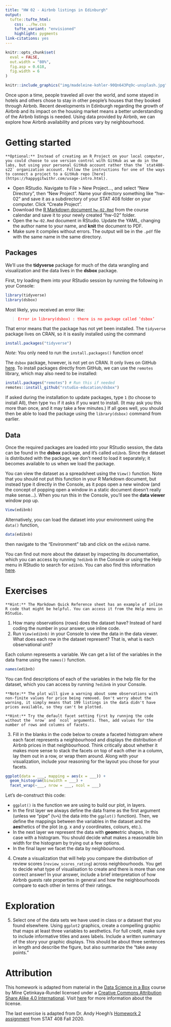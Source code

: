 ```yaml
---
title: "HW 02 - Airbnb listings in Edinburgh"
output: 
  tufte::tufte_html:
    css: ../hw.css
    tufte_variant: "envisioned"
    highlight: pygments
link-citations: yes
---
```


```r
knitr::opts_chunk$set(
  eval = FALSE,
  out.width = "80%",
  fig.asp = 0.618,
  fig.width = 6
)
```

```r
knitr::include_graphics("img/madeleine-kohler-90Qn643Pq9c-unsplash.jpg")
```

Once upon a time, people traveled all over the world, and some stayed in hotels and others chose to stay in other people's houses that they booked through Airbnb.
Recent developments in Edinburgh regarding the growth of Airbnb and its impact on the housing market means a better understanding of the Airbnb listings is needed.
Using data provided by Airbnb, we can explore how Airbnb availability and prices vary by neighbourhood.

# Getting started

```marginfigure
**Optional:** Instead of creating an R Project on your local computer, you could choose to use version control with GitHub as we do in the labs, but using your personal GitHub account rather than the `stat408-s22` organization account. Follow the instructions for one of the ways to connect a project to a GitHub repo [here](https://happygitwithr.com/usage-intro.html).
```

* Open RStudio. Navigate to File > New Project..., and select "New Directory", then "New Project". Name your directory something like "hw-02" and save it as a subdirectory of your STAT 408 folder on your computer. Click "Create Project".
* Download the [R Markdown document `hw-02.Rmd`](hw-02.Rmd) from the course calendar and save it to your newly created "hw-02" folder.
* Open the `hw-02.Rmd` document in RStudio. Update the YAML, changing the author name to your name, and **knit** the document to PDF.
* Make sure it compiles without errors. The output will be in the `.pdf` file with the same name in the same directory.

## Packages

We'll use the **tidyverse** package for much of the data wrangling and visualization and the data lives in the **dsbox** package.

First, try loading them into your RStudio session by running the following in your Console:
```r
library(tidyverse)
library(dsbox)
```

Most likely, you received an error like:

> <span style="color: red;">`Error in library(dsbox) : there is no package called ‘dsbox’`</span>

That error means that the package has not yet been installed. The `tidyverse` package lives on CRAN, so it is easily installed using the command
```r
install.packages("tidyverse")
```
_Note_: You only need to run the `install.packages()` function once! 

The `dsbox` package, however, is not yet on CRAN. It only lives on GitHub [here](https://github.com/rstudio-education/dsbox). To install packages directly from GitHub, we can use the `remotes` library, which may also need to be installed:
```r
install.packages("remotes") # Run this if needed
remotes::install_github("rstudio-education/dsbox")
```

If asked during the installation to update packages, type `1` (to choose to install All), then type `Yes` if it asks if you want to install. (It may ask you this more than once, and it may take a few minutes.) If all goes well, you should then be able to load the package using the `library(dsbox)` command from earlier.

## Data

Once the required packages are loaded into your RStudio session,
the data can be found in the **dsbox** package, and it's called `edibnb`.
Since the dataset is distributed with the package, we don't need to load it separately; it becomes available to us when we load the package.

You can view the dataset as a spreadsheet using the `View()` function.
Note that you should not put this function in your R Markdown document, but instead type it directly in the Console, as it pops open a new window (and the concept of popping open a window in a static document doesn't really make sense...).
When you run this in the Console, you'll see the **data viewer** window pop up. 

```r
View(edibnb)
```

Alternatively, you can load the dataset into your environment using the `data()` function,
```r
data(edibnb)
```
then navigate to the "Environment" tab and click on the `edibnb` name.

You can find out more about the dataset by inspecting its documentation, which you can access by running `?edibnb` in the Console or using the Help menu in RStudio to search for `edibnb`.
You can also find this information [here](https://rstudio-education.github.io/dsbox/reference/edibnb.html).

# Exercises

```marginfigure
**Hint:** The Markdown Quick Reference sheet has an example of inline R code that might be helpful. You can access it from the Help menu in RStudio.
```

1.  How many observations (rows) does the dataset have? Instead of hard coding the number in your answer, use inline code.
2.  Run `View(edibnb)` in your Console to view the data in the data viewer. What does each row in the dataset represent? That is, what is each observational unit?


Each column represents a variable.
We can get a list of the variables in the data frame using the `names()` function.

```r
names(edibnb)
```

You can find descriptions of each of the variables in the help file for the dataset, which you can access by running `?edibnb` in your Console.

```marginfigure
**Note:** The plot will give a warning about some observations with non-finite values for price being removed. Don't worry about the warning, it simply means that 199 listings in the data didn't have prices available, so they can't be plotted.
```

```marginfigure
**Hint:** Try the default facet setting first by running the code without the `nrow` and `ncol` arguments. Then, add values for the number of rows and columns of facets.
```

3.  Fill in the blanks in the code below to create a faceted histogram where each facet represents a neighbourhood and displays the distribution of Airbnb prices in that neighbourhood. Think critically about whether it makes more sense to stack the facets on top of each other in a column, lay them out in a row, or wrap them around. Along with your visualization, include your reasoning for the layout you chose for your facets.

```r
ggplot(data = ___, mapping = aes(x = ___)) +
  geom_histogram(binwidth = ___) +
  facet_wrap(~___, nrow = ___, ncol = ___)
```

Let's de-construct this code:

-   `ggplot()` is the function we are using to build our plot, in layers.
-   In the first layer we always define the data frame as the first argument (unless we "pipe" (`%>%`) the data into the `ggplot()` function). Then, we define the mappings between the variables in the dataset and the **aes**thetics of the plot (e.g. x and y coordinates, colours, etc.).
-   In the next layer we represent the data with **geom**etric shapes, in this case with a histogram. You should decide what makes a reasonable bin width for the histogram by trying out a few options.
-   In the final layer we facet the data by neighbourhood.

<!-- # Put on HW 03 -->
<!-- 4.  Use a single pipeline to identify the neighbourhoods with the top five median listing prices. Then, in another pipeline filter the data for these five neighbourhoods and make ridge plots of the distributions of listing prices in these five neighbourhoods. In a third pipeline calculate the minimum, mean, median, standard deviation, IQR, and maximum listing price in each of these neighbourhoods. Use the visualisation and the summary statistics to describe the distribution of listing prices in the neighbourhoods. (Your answer will include three pipelines, one of which ends in a visualisation, and a narrative.) -->

4.  Create a visualization that will help you compare the distribution of review scores (`review_scores_rating`) across neighbourhoods. You get to decide what type of visualisation to create and there is more than one correct answer! In your answer, include a brief interpretation of how Airbnb guests rate properties in general and how the neighbourhoods compare to each other in terms of their ratings.

# Exploration

5. Select one of the data sets we have used in class or a dataset that you found elsewhere. Using `ggplot2` graphics, create a compelling graphic that maps at least three variables to aesthetics. For full credit, make sure to include informative titles and axes labels. 
Include a written summary of the story your graphic displays. This should be about three sentences in length and describe the figure, but also summarize the "take away points."


# Attribution

This homework is adapted from material in the [Data Science in a Box](https://datasciencebox.org/index.html) course by Mine Çetinkaya-Rundel licensed under a [Creative Commons Attribution Share Alike 4.0 International](https://creativecommons.org/licenses/by-sa/4.0/).
Visit [here](https://github.com/rstudio-education/datascience-box/blob/master/LICENSE.md) for more information about the license.

The last exercise is adapted from Dr. Andy Hoegh's [Homework 2 assignment](https://stat408.github.io/HW2/) from STAT 408 Fall 2020.
